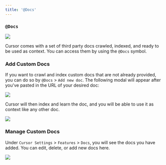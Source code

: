 ```yaml
---
title: '@Docs'
---
```


### `@Docs`

<Frame>
  <img src="/images/context/@docs.png" />
</Frame>

Cursor comes with a set of third party docs crawled, indexed, and ready to be used as context. You can access them by using the `@Docs` symbol.

### Add Custom Docs

If you want to crawl and index custom docs that are not already provided, you can do so by `@Docs` > `Add new doc`.
The following modal will appear after you've pasted in the URL of your desired doc:

<Frame>
  <img src="/images/context/@docs-add.png" />
</Frame>

Cursor will then index and learn the doc, and you will be able to use it as context like any other doc.

<Frame>
  <img src="/images/context/@docs-learning.png" />
</Frame>

### Manage Custom Docs

Under `Cursor Settings` > `Features` > `Docs`, you will see the docs you have added.
You can edit, delete, or add new docs here.

<Frame>
  <img src="/images/context/@docs-manage.png" />
</Frame>
